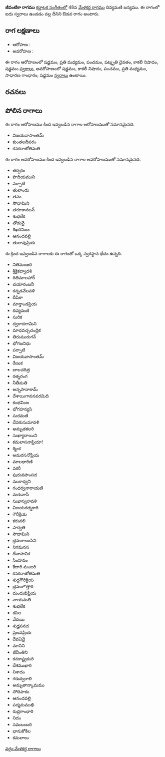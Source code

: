{{Infobox ragam
	| name          	= జీవంటికా
	| synonym	    	= 
	| mela          	= 
	| chakra        	= 
	| janaka        	= 
	| type          	= ఔడవ
	| arohanam      	= {{svaraC|S|M2|P|D3|N3|S'}} 
	| avarohanam    	= {{svaraC|S'|N3|P|M2|G2|S}}
	| jeeva         	=
	| chhaya        	=
	| nyasa         	=
	| vishesha      	= 
	| equivalent  		= 
}}
{{కర్ణాటక సంగీత రాగాలు}}
'''జీవంటికా రాగము''' [[కర్ణాటక సంగీతం]]లో 48వ [[మేళకర్త రాగము]] దివ్యమణి జన్యము.  ఈ రాగంలో ఐదు స్వరాలు ఉండడం వల్ల దీనిని ఔడవ రాగం అంటారు.


==రాగ లక్షణాలు==


* ఆరోహణ : {{svaraC|S|M2|P|D3|N3|S'}} 
* అవరోహణ : {{svaraC|S'|N3|P|M2|G2|S}}

ఈ రాగం ఆరోహణంలో షడ్జమం, ప్రతి మధ్యమం, పంచమం, షట్శృతి దైవతం, కాకలీ నిషాదం, షడ్జమం [[స్వరాలు]], అవరోహణంలో షడ్జమం, కాకలీ నిషాదం, పంచమం, ప్రతి మధ్యమం, సాధారణ గాంధారం, షడ్జమం [[స్వరాలు]] ఉంటాయి.

==రచనలు==



==పోలిన రాగాలు==
ఈ రాగం ఆరోహణము కింద ఇవ్వబడిన రాగాల ఆరోహణముతో సమానమైనది.
* విజయవాసాంతమ్
* కుంతలదీపరం
* కనకరాజోతిమతి

ఈ రాగం అవరోహణము కింద ఇవ్వబడిన రాగాల అవరోహణముతో సమానమైనది.
* తర్పకం
* పొదియముని
* పర్పాటి
* తులాండు
* తసం
* సౌధామిని
* తరూకానలన్
* శుభలేక
* తోడువై
* శిఖరినిబం
* ఆనందవల్లి
* తులావుప్రియ

ఈ క్రింద ఇవ్వబడిన రాగాలకు ఈ రాగంతో ఒక్క స్వరస్థాన భేదం ఉన్నది.
* నితిమంజరి
* శ్రీకైకద్వాదశి
* రితిమాలహార్
* చయారంజనీ
* కన్నడవేలవళి
* దీపికా
* మార్తాండప్రియ
* దివ్యమణి
* సురిక
* ద్వరాదగామిని
* మాధవచ్చచంద్రిక
* తిరుమురుగన్
* భోగజనిధు
* పర్పాటి
* విజయవాసాంతమ్
* రేణుక
* బాలచరిత్ర
* రత్నరంగ
* నీతీమతి
* అన్నపానాకామ్
* దేశాయిగావనవరమిది
* కంభవింజ
* భోగహన్యసి
* సురమణి
* దేవకుసుమావళి
* అమృతకలరి
* సుఖ్యాదాయిని
* కమలాసనాప్రియా!
* ర్మింక
* అమరసనోప్రియ
* మాలధారిణి
* వకరీ
* పురువహంసద
* ముకాధ్వని
* గంధర్వనారాయణి
* మరువాసీ
* సుఖాస్వరావళి
* విజయరత్నకారి
* గౌరీక్రియ
* కరువలి
* పార్వతి
* సౌధామిని
* భ్రమరాంబసిని
* నిగమనస
* దేవాహనిక
* సింహవం
* కేదారి మంజరి
* కనకరాజోతిమతి
* శుధ్ధగౌరిక్రియ
* భ్రమరాౌత్తారి
* దుందుభిప్రియ
* నాయమతి
* శుభలేక
* కపిల
* వేదయి
* శుధ్హసనద
* ప్రణవప్రియ
* దేవఏవై
* మానిని
* జీవీంతిని
* కనకాష్ట్రకంఠి
* దేశముఖారి
* నిశాదం
* గరుద్వరాలి
* అమృతాన్కామము
* సోదిపాకం
* ఆనందవల్లి
* పద్మమముఖి
* రుద్రగాంధారి
* నిదం
* సమబంబరి
* భానుకోకిల
* కమలాలు



[[వర్గం:మేళకర్త రాగాలు]]